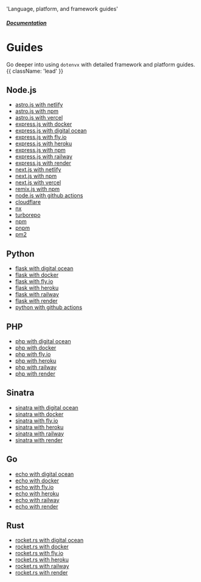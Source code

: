  'Language, platform, and framework guides'

##### [Documentation](/docs)
# Guides

Go deeper into using `dotenvx` with detailed framework and platform guides. {{ className: 'lead' }}

## Node.js

* [astro.js with netlify](/docs/platforms/netlify)
* [astro.js with npm](/docs/package-managers/npm#astro)
* [astro.js with vercel](/docs/platforms/vercel)
* [express.js with docker](/docs/platforms/docker)
* [express.js with digital ocean](/docs/platforms/digital-ocean)
* [express.js with fly.io](/docs/platforms/fly)
* [express.js with heroku](/docs/platforms/heroku)
* [express.js with npm](/docs/package-managers/npm#express)
* [express.js with railway](/docs/platforms/railway)
* [express.js with render](/docs/platforms/render)
* [next.js with netlify](/docs/platforms/netlify)
* [next.js with npm](/docs/package-managers/npm#next)
* [next.js with vercel](/docs/platforms/vercel)
* [remix.js with npm](/docs/package-managers/npm#remix)
* [node.js with github actions](/docs/cis/github-actions)
* [cloudflare](/docs/platforms/cloudflare)
* [nx](/docs/monorepos/nx)
* [turborepo](/docs/monorepos/turborepo)
* [npm](/docs/package-managers/npm)
* [pnpm](/docs/package-managers/pnpm)
* [pm2](/docs/process-managers/pm2)

## Python

* [flask with digital ocean](/docs/platforms/digital-ocean)
* [flask with docker](/docs/platforms/docker)
* [flask with fly.io](/docs/platforms/fly)
* [flask with heroku](/docs/platforms/heroku)
* [flask with railway](/docs/platforms/railway)
* [flask with render](/docs/platforms/render)
* [python with github actions](/docs/cis/github-actions)

## PHP

* [php with digital ocean](/docs/platforms/digital-ocean)
* [php with docker](/docs/platforms/docker)
* [php with fly.io](/docs/platforms/fly)
* [php with heroku](/docs/platforms/heroku)
* [php with railway](/docs/platforms/railway)
* [php with render](/docs/platforms/render)

## Sinatra

* [sinatra with digital ocean](/docs/platforms/digital-ocean)
* [sinatra with docker](/docs/platforms/docker)
* [sinatra with fly.io](/docs/platforms/fly)
* [sinatra with heroku](/docs/platforms/heroku)
* [sinatra with railway](/docs/platforms/railway)
* [sinatra with render](/docs/platforms/render)

## Go

* [echo with digital ocean](/docs/platforms/digital-ocean)
* [echo with docker](/docs/platforms/docker)
* [echo with fly.io](/docs/platforms/fly)
* [echo with heroku](/docs/platforms/heroku)
* [echo with railway](/docs/platforms/railway)
* [echo with render](/docs/platforms/render)

## Rust

* [rocket.rs with digital ocean](/docs/platforms/digital-ocean)
* [rocket.rs with docker](/docs/platforms/docker)
* [rocket.rs with fly.io](/docs/platforms/fly)
* [rocket.rs with heroku](/docs/platforms/heroku)
* [rocket.rs with railway](/docs/platforms/railway)
* [rocket.rs with render](/docs/platforms/render)

